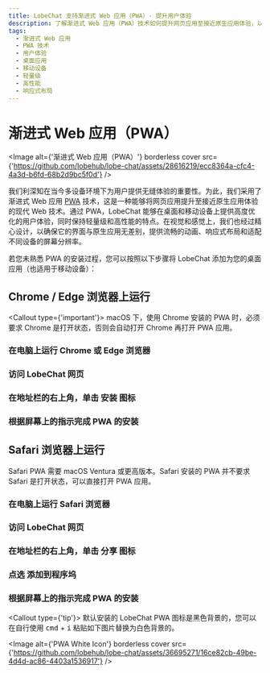 ```yaml
---
title: LobeChat 支持渐进式 Web 应用（PWA）- 提升用户体验
description: 了解渐进式 Web 应用（PWA）技术如何提升网页应用至接近原生应用体验，以及如何在桌面和移动设备上提供优化的用户体验。
tags:
  - 渐进式 Web 应用
  - PWA 技术
  - 用户体验
  - 桌面应用
  - 移动设备
  - 轻量级
  - 高性能
  - 响应式布局
---
```


# 渐进式 Web 应用（PWA）

<Image alt={'渐进式 Web 应用（PWA）'} borderless cover src={'https://github.com/lobehub/lobe-chat/assets/28616219/ecc8364a-cfc4-4a3d-b6fd-68b2d9bc5f0d'} />

我们利深知在当今多设备环境下为用户提供无缝体验的重要性。为此，我们采用了渐进式 Web 应用 [PWA](https://support.google.com/chrome/answer/9658361) 技术，这是一种能够将网页应用提升至接近原生应用体验的现代 Web 技术。通过 PWA，LobeChat 能够在桌面和移动设备上提供高度优化的用户体验，同时保持轻量级和高性能的特点。在视觉和感觉上，我们也经过精心设计，以确保它的界面与原生应用无差别，提供流畅的动画、响应式布局和适配不同设备的屏幕分辨率。

若您未熟悉 PWA 的安装过程，您可以按照以下步骤将 LobeChat 添加为您的桌面应用（也适用于移动设备）：

## Chrome / Edge 浏览器上运行

<Callout type={'important'}>
  macOS 下，使用 Chrome 安装的 PWA 时，必须要求 Chrome 是打开状态，否则会自动打开 Chrome 再打开 PWA
  应用。
</Callout>

<Steps>

### 在电脑上运行 Chrome 或 Edge 浏览器

  ### 访问 LobeChat 网页

  ### 在地址栏的右上角，单击 <kbd>安装</kbd> 图标

  ### 根据屏幕上的指示完成 PWA 的安装
</Steps>

## Safari 浏览器上运行

Safari PWA 需要 macOS Ventura 或更高版本。Safari 安装的 PWA 并不要求 Safari 是打开状态，可以直接打开 PWA 应用。

<Steps>

### 在电脑上运行 Safari 浏览器

### 访问 LobeChat 网页

### 在地址栏的右上角，单击 <kbd>分享</kbd> 图标

### 点选 <kbd>添加到程序坞</kbd>

### 根据屏幕上的指示完成 PWA 的安装

</Steps>

<Callout type={'tip'}>
  默认安装的 LobeChat PWA 图标是黑色背景的，您可以在自行使用 <kbd>cmd</kbd> + <kbd>i</kbd>  粘贴如下图片替换为白色背景的。
</Callout>

<Image
  alt={'PWA White Icon'}
  borderless
  cover
  src={'https://github.com/lobehub/lobe-chat/assets/36695271/16ce82cb-49be-4d4d-ac86-4403a1536917'}
/>
